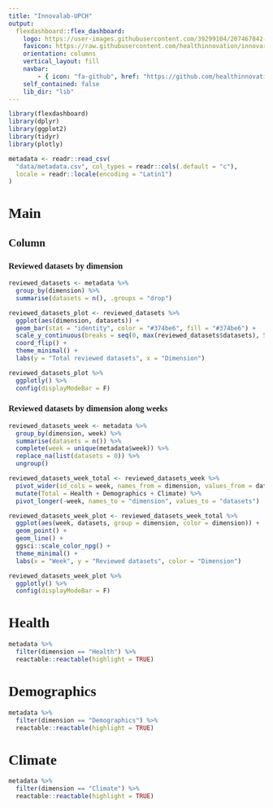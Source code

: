 ```yaml
---
title: "Innovalab-UPCH"
output: 
  flexdashboard::flex_dashboard:
    logo: https://user-images.githubusercontent.com/39299104/207467842-d92416da-c312-4a9c-9cbf-a23a93da6465.png
    favicon: https://raw.githubusercontent.com/healthinnovation/innovar/gh-pages/favicon.ico
    orientation: columns
    vertical_layout: fill
    navbar:
        - { icon: "fa-github", href: "https://github.com/healthinnovation", align: right}
    self_contained: false
    lib_dir: "lib"
---
```



<style>
@import url('https://fonts.googleapis.com/css2?family=Roboto+Slab&display=swap');
body{
    font-family: 'Roboto Slab', serif;
}

.navbar{
    padding-left: 28px;
}

.navbar-logo {
    margin-top: 2px;
    width: 36.5px;
    position: fixed;
    left: 2px;
    margin-bottom: 2px;
}

.navbar-inverse {
    background-color: #070807;
    border-color: #070807;
}
.navbar-inverse .navbar-brand {
    color: #ffffff;
}
.navbar-inverse .navbar-nav>.active>a, .navbar-inverse .navbar-nav>.active>a:hover, .navbar-inverse .navbar-nav>.active>a:focus {
    color: #ffffff;
    background-color: #ffffff2e;
}
.navbar-inverse .navbar-nav>li>a {
    color: #ffffff;
}
.navbar-inverse .navbar-brand:hover, .navbar-inverse .navbar-brand:focus {
    color: #ffffff;
    background-color: #ffffff00;
}
</style>


```r
library(flexdashboard)
library(dplyr)
library(ggplot2)
library(tidyr)
library(plotly)
```

```r
metadata <- readr::read_csv(
  "data/metadata.csv", col_types = readr::cols(.default = "c"),
  locale = readr::locale(encoding = "Latin1")
)
```

Main {data-icon="fa fa-bar-chart"}
=====================================================================


Column {data-width=650}
-----------------------------------------------------------------------

### Reviewed datasets by dimension

```r
reviewed_datasets <- metadata %>% 
  group_by(dimension) %>% 
  summarise(datasets = n(), .groups = "drop")
```

```r
reviewed_datasets_plot <- reviewed_datasets %>% 
  ggplot(aes(dimension, datasets)) + 
  geom_bar(stat = "identity", color = "#374be6", fill = "#374be6") + 
  scale_y_continuous(breaks = seq(0, max(reviewed_datasets$datasets), 5)) +
  coord_flip() +
  theme_minimal() + 
  labs(y = "Total reviewed datasets", x = "Dimension")
```

```r
reviewed_datasets_plot %>% 
  ggplotly() %>% 
  config(displayModeBar = F)
```

### Reviewed datasets by dimension along weeks

```r
reviewed_datasets_week <- metadata %>% 
  group_by(dimension, week) %>% 
  summarise(datasets = n()) %>% 
  complete(week = unique(metadata$week)) %>% 
  replace_na(list(datasets = 0)) %>% 
  ungroup()
```

```r
reviewed_datasets_week_total <- reviewed_datasets_week %>% 
  pivot_wider(id_cols = week, names_from = dimension, values_from = datasets) %>% 
  mutate(Total = Health + Demographics + Climate) %>% 
  pivot_longer(-week, names_to = "dimension", values_to = "datasets")
```

```r
reviewed_datasets_week_plot <- reviewed_datasets_week_total %>% 
  ggplot(aes(week, datasets, group = dimension, color = dimension)) +
  geom_point() +
  geom_line() +
  ggsci::scale_color_npg() +
  theme_minimal() +
  labs(x = "Week", y = "Reviewed datasets", color = "Dimension")
```

```r
reviewed_datasets_week_plot %>%
  ggplotly() %>%
  config(displayModeBar = F)
```


Health {data-icon="fa fa-database"}
===============================================================

```r
metadata %>% 
  filter(dimension == "Health") %>% 
  reactable::reactable(highlight = TRUE)
```

Demographics {data-icon="fa fa-database"}
===============================================================

```r
metadata %>% 
  filter(dimension == "Demographics") %>% 
  reactable::reactable(highlight = TRUE)
```


Climate {data-icon="fa fa-database"}
===============================================================

```r
metadata %>% 
  filter(dimension == "Climate") %>% 
  reactable::reactable(highlight = TRUE)
```
